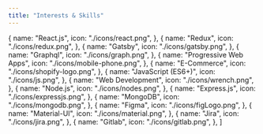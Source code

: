 ```yaml
---
title: "Interests & Skills"
---
```


  {
    name: "React.js",
    icon: "./icons/react.png",
  },
  {
    name: "Redux",
    icon: "./icons/redux.png",
  },
  {
    name: "Gatsby",
    icon: "./icons/gatsby.png",
  },
  {
    name: "Graphql",
    icon: "./icons/graph.png",
  },
  {
    name: "Progressive Web Apps",
    icon: "./icons/mobile-phone.png",
  },
  {
    name: "E-Commerce",
    icon: "./icons/shopify-logo.png",
  },
  {
    name: "JavaScript (ES6+)",
    icon: "./icons/js.png",
  },
  {
    name: "Web Development",
    icon: "./icons/wrench.png",
  },
  {
    name: "Node.js",
    icon: "./icons/nodes.png",
  },
  {
    name: "Express.js",
    icon: "./icons/expressjs.png",
  },
  {
    name: "MongoDB",
    icon: "./icons/mongodb.png",
  },
  {
    name: "Figma",
    icon: "./icons/figLogo.png",
  },
  {
    name: "Material-UI",
    icon: "./icons/material.png",
  },
  {
    name: "Jira",
    icon: "./icons/jira.png",
  },
  {
    name: "Gitlab",
    icon: "./icons/gitlab.png",
  },
]
